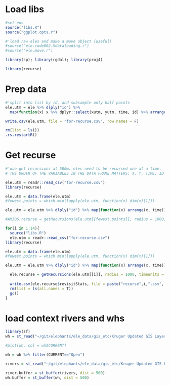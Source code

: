 
  
# Load libs
  
```r
#set env
source("libs.R")
source("ggplot.opts.r")
```

```r
#'load raw eles and make a move object (useful)
#source("ele.code002.5dataloading.r")
#source("ele.move.r")

```

```r
library(sp); library(rgdal); library(proj4)

library(recurse)
```


# Prep data

```r

#'split into list by id, and subsample only half points
ele.utm = ele %>% dlply("id") %>%
  map(function(x) x %>% dplyr::select(xutm, yutm, time, id) %>% arrange(time) %>% sample_frac(0.5))

write.csv(ele.utm, file = "for-recurse.csv", row.names = F)

rm(list = ls())
.rs.restartR()
```

# Get recurse

```r
#'use get recursions at 500m. eles need to be recursed one at a time.
# THE ORDER OF THE VARIABLES IN THE DATA FRAME MATTERS: X, Y, TIME, ID

ele.utm = readr::read_csv("for-recurse.csv")
library(recurse)

ele.utm = data.frame(ele.utm)
#fewest.points = which.min(lapply(ele.utm, function(x) dim(x)[1]))

ele.utm = ele.utm %>% dlply("id") %>% map(function(x) arrange(x, time))
```

```r
#AM306.recurse = getRecursions(ele.utm[[fewest.points]], radius = 1000, timeunits = "hours")

for(i in 1:14){
  source("libs.R")
  ele.utm = readr::read_csv("for-recurse.csv")
library(recurse)

ele.utm = data.frame(ele.utm)
#fewest.points = which.min(lapply(ele.utm, function(x) dim(x)[1]))

ele.utm = ele.utm %>% dlply("id") %>% map(function(x) arrange(x, time))

  ele.recurse = getRecursions(ele.utm[[i]], radius = 1000, timeunits = "hours")
  
  write.csv(ele.recurse$revisitStats, file = paste("recurse",i,".csv", sep ="_" ), row.names = F)
  rm(list = ls(all.names = T))
  gc()
}

```

# load context rivers and whs

```r
library(sf)
wh = st_read("~/git/elephants/ele_data/gis_etc/Kruger Updated GIS Layers/waterpoints_zambatis_2011.shp")

#plot(wh, col = wh$CURRENT)

wh = wh %>% filter(CURRENT=="Open")

rivers = st_read("~/git/elephants/ele_data/gis_etc/Kruger Updated GIS Layers/rivers_main.shp")

river.buffer = st_buffer(rivers, dist = 500)
wh.buffer = st_buffer(wh, dist = 500)
```


